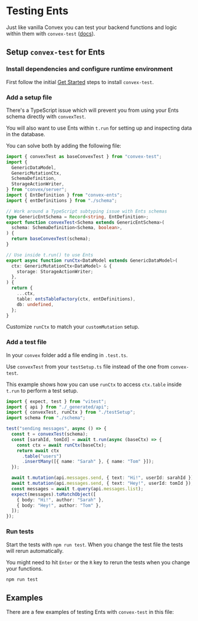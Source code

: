
# Testing Ents

Just like vanilla Convex you can test your backend functions and logic within
them with `convex-test` ([docs](https://docs.convex.dev/functions/testing)).

## Setup `convex-test` for Ents

<Steps>

### Install dependencies and configure runtime environment

First follow the initial
[Get Started](https://docs.convex.dev/functions/testing#get-started) steps to
install `convex-test`.

### Add a setup file

There's a TypeScript issue which will prevent you from using your Ents schema
directly with `convexTest`.

You will also want to use Ents within `t.run` for setting up and inspecting data
in the database.

You can solve both by adding the following file:

```ts filename="convex/testSetup.ts"
import { convexTest as baseConvexTest } from "convex-test";
import {
  GenericDataModel,
  GenericMutationCtx,
  SchemaDefinition,
  StorageActionWriter,
} from "convex/server";
import { EntDefinition } from "convex-ents";
import { entDefinitions } from "./schema";

// Work around a TypeScript subtyping issue with Ents schemas
type GenericEntSchema = Record<string, EntDefinition>;
export function convexTest<Schema extends GenericEntSchema>(
  schema: SchemaDefinition<Schema, boolean>,
) {
  return baseConvexTest(schema);
}

// Use inside t.run() to use Ents
export async function runCtx<DataModel extends GenericDataModel>(
  ctx: GenericMutationCtx<DataModel> & {
    storage: StorageActionWriter;
  },
) {
  return {
    ...ctx,
    table: entsTableFactory(ctx, entDefinitions),
    db: undefined,
  };
}
```

Customize `runCtx` to match your `customMutation` setup.

### Add a test file

In your `convex` folder add a file ending in `.test.ts`.

Use `convexTest` from your `testSetup.ts` file instead of the one from
`convex-test`.

This example shows how you can use `runCtx` to access `ctx.table` inside `t.run`
to perform a test setup.

```ts filename="convex/messages.test.ts"
import { expect, test } from "vitest";
import { api } from "./_generated/api";
import { convexTest, runCtx } from "./testSetup";
import schema from "./schema";

test("sending messages", async () => {
  const t = convexTest(schema);
  const [sarahId, tomId] = await t.run(async (baseCtx) => {
    const ctx = await runCtx(baseCtx);
    return await ctx
      .table("users")
      .insertMany([{ name: "Sarah" }, { name: "Tom" }]);
  });

  await t.mutation(api.messages.send, { text: "Hi!", userId: sarahId });
  await t.mutation(api.messages.send, { text: "Hey!", userId: tomId });
  const messages = await t.query(api.messages.list);
  expect(messages).toMatchObject([
    { body: "Hi!", author: "Sarah" },
    { body: "Hey!", author: "Tom" },
  ]);
});
```

### Run tests

Start the tests with `npm run test`. When you change the test file the tests
will rerun automatically.

You might need to hit `Enter` or the `R` key to rerun the tests when you change
your functions.

```sh
npm run test
```

</Steps>

## Examples

There are a few examples of testing Ents with `convex-test` in this file:

